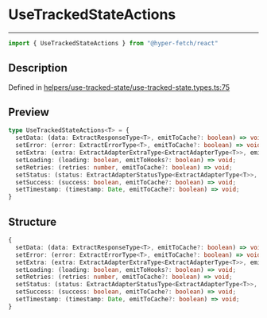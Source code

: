 

# UseTrackedStateActions

<div class="api-docs__separator" data-reactroot="">

---

</div><div class="api-docs__import" data-reactroot="">

```ts
import { UseTrackedStateActions } from "@hyper-fetch/react"
```

</div><div class="api-docs__section">

## Description

</div><div class="api-docs__description"><span class="api-docs__do-not-parse">



</span></div><p class="api-docs__definition">

Defined in [helpers/use-tracked-state/use-tracked-state.types.ts:75](https://github.com/BetterTyped/hyper-fetch/blob/cc329b91/packages/react/src/helpers/use-tracked-state/use-tracked-state.types.ts#L75)

</p><div class="api-docs__section">

## Preview

</div><div class="api-docs__preview type">

```ts
type UseTrackedStateActions<T> = {
  setData: (data: ExtractResponseType<T>, emitToCache?: boolean) => void; 
  setError: (error: ExtractErrorType<T>, emitToCache?: boolean) => void; 
  setExtra: (extra: ExtractAdapterExtraType<ExtractAdapterType<T>>, emitToCache?: boolean) => void; 
  setLoading: (loading: boolean, emitToHooks?: boolean) => void; 
  setRetries: (retries: number, emitToCache?: boolean) => void; 
  setStatus: (status: ExtractAdapterStatusType<ExtractAdapterType<T>>, emitToCache?: boolean) => void; 
  setSuccess: (success: boolean, emitToCache?: boolean) => void; 
  setTimestamp: (timestamp: Date, emitToCache?: boolean) => void; 
}
```

</div><div class="api-docs__section">

## Structure

</div><div class="api-docs__returns">

```ts
{
  setData: (data: ExtractResponseType<T>, emitToCache?: boolean) => void;
  setError: (error: ExtractErrorType<T>, emitToCache?: boolean) => void;
  setExtra: (extra: ExtractAdapterExtraType<ExtractAdapterType<T>>, emitToCache?: boolean) => void;
  setLoading: (loading: boolean, emitToHooks?: boolean) => void;
  setRetries: (retries: number, emitToCache?: boolean) => void;
  setStatus: (status: ExtractAdapterStatusType<ExtractAdapterType<T>>, emitToCache?: boolean) => void;
  setSuccess: (success: boolean, emitToCache?: boolean) => void;
  setTimestamp: (timestamp: Date, emitToCache?: boolean) => void;
}
```

</div>